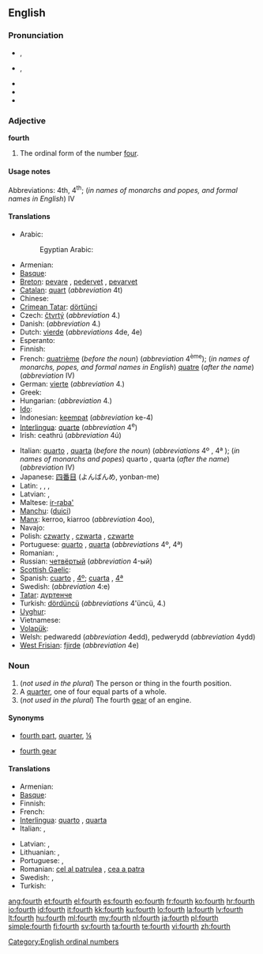 {{wikipedia}}
==English==
{{ordinalbox|en|3rd|4th|5th|third|fifth|card=four}}

===Pronunciation===
* {{a|RP}} {{IPA|/fɔːθ/}}, {{SAMPA|/fO:T/}}
* {{a|GenAm}} {{IPA|/fɔɹθ/}}, {{SAMPA|/fOrT/}}
* {{audio|en-us-fourth.ogg|Audio (US)}}
* {{rhymes|ɔː(r)θ}}
* {{homophones|forth}}

===Adjective===
'''fourth'''

# The ordinal form of the number [[four]].

====Usage notes====
Abbreviations: 4th, 4<sup>th</sup>; (''in names of monarchs and popes, and formal names in English'') IV

====Translations====
{{trans-top|fourth}}
* Arabic: {{t-|ar|رابع|m|alt=رابِع|tr=raabi3}}
*: Egyptian Arabic: {{tø|arz|رابع|m|tr=raabi3|sc=Arab|xs=Egyptian Arabic}}
* Armenian: {{t-|hy|չորրորդ|tr=čorrord}}
* [[Basque]]: {{t|eu|laugarren|xs=Basque}}
* [[Breton]]: [[pevare]] {{m|f}}, [[pedervet]] {{f}}, [[pevarvet]] {{m}}
* [[Catalan]]: [[quart]] (''abbreviation'' 4t)
* Chinese: {{t|cmn|第四|tr=dìsì|sc=Hani}}
* [[Crimean Tatar]]: [[dörtünci]]
* Czech: [[čtvrtý]] (''abbreviation'' 4.)
* Danish: {{t|da|fjerde}} (''abbreviation'' 4.)
* Dutch: [[vierde]] (''abbreviations'' 4de, 4e)
* Esperanto: {{t+|eo|kvara|xs=Esperanto}}
* Finnish: {{t+|fi|neljäs}}
* French: [[quatrième]] (''before the noun'') (''abbreviation'' 4<sup>ème</sup>); (''in names of monarchs, popes, and formal names in English'') [[quatre]] (''after the name'') (''abbreviation'' IV)
* German: [[vierte]] (''abbreviation'' 4.)
* Greek: {{t+|el|τέταρτος|tr=tetartos}}
* Hungarian: {{t+|hu|negyedik}} (''abbreviation'' 4.)
* [[Ido]]: {{t+|io|quaresma|xs=Ido}}
* Indonesian: [[keempat]] (''abbreviation'' ke-4)
* [[Interlingua]]: [[quarte]] (''abbreviation'' 4<sup>e</sup>)
* Irish: ceathrú (''abbreviation'' 4ú)
{{trans-mid}}
* Italian: [[quarto]] {{m}}, [[quarta]] {{f}} (''before the noun'') (''abbreviations'' 4º {{m}}, 4ª {{f}}); (''in names of monarchs and popes'') quarto {{m}}, quarta {{f}} (''after the name'') (''abbreviation'' IV)
* Japanese: [[四番目]] (よんばんめ, yonban-me)
* Latin: {{t|la|quartus|m}}, {{t|la|quarta|f}}, {{t|la|quartum|n}}, {{t|la|quartum|n}}
* Latvian: {{t|lv|ceturtais|m}}, {{t|lv|ceturtā|f}}
* Maltese: [[ir-raba']]
* [[Manchu]]: ([[duici]])
* [[Manx]]: kerroo, kiarroo (''abbreviation'' 4oo), {{t|gv|kerroo}}
* Navajo: {{tø|nv|dį́į́ʼ góneʼ}}
* Polish: [[czwarty]] {{m}}, [[czwarta]] {{f}}, [[czwarte]] {{n}}
* Portuguese: [[quarto]] {{m}}, [[quarta]] {{f}} (''abbreviations'' 4º, 4ª)
* Romanian: {{t-|ro|patrulea|m}}, {{t-|ro|patra|f}}
* Russian: [[четвёртый]] (''abbreviation'' 4-ый)
* [[Scottish Gaelic]]: {{qualifier|abbreviation 4mh}} {{t-|gd|ceathramh|alt=an ceathramh|xs=Scottish Gaelic}}
* Spanish: [[cuarto]] {{m}}, {{qualifier|abbreviation}} [[4º]]; [[cuarta]] {{f}}, {{qualifier|abbreviation}} [[4ª]]
* Swedish: {{t|sv|fjärde}} (''abbreviation'' 4:e)
* [[Tatar]]: [[дүртенче]]
* Turkish: [[dördüncü]] (''abbreviations'' 4'üncü, 4.)
* [[Uyghur]]: {{t|ug|تۆتىنچى|sc=ug-Arab}}
* Vietnamese: {{t+|vi|thứ tư|xs=Vietnamese}}
* [[Volapük]]: {{t|vo|folid}}
* Welsh: pedwaredd (''abbreviation'' 4edd), pedwerydd (''abbreviation'' 4ydd)
* [[West Frisian]]: [[fjirde]] (''abbreviation'' 4e)
{{trans-bottom}}

===Noun===
{{en-noun}}

# (''not used in the plural'') The person or thing in the fourth position.
# A [[quarter]], one of four equal parts of a whole.
# (''not used in the plural'') The fourth [[gear]] of an engine.

====Synonyms====
* {{sense|quarter}} [[fourth part]], [[quarter]], [[¼]]
* {{sense|gear}} [[fourth gear]]

====Translations====

{{trans-top|person or thing in the fourth position}}
* Armenian: {{t-|hy|չորրորդ|tr=čorrord}}
* [[Basque]]: {{t|eu|laugarren|xs=Basque}}
* Finnish: {{t+|fi|neljäs}}
* French: {{t+|fr|quatrième|m|f}}
* [[Interlingua]]: [[quarto]] {{m}}, [[quarta]] {{f}}
* Italian: {{t+|it|quarto|m}}, {{t-|it|quarta|f}}
{{trans-mid}}
* Latvian: {{t|lv|ceturtais|m}}, {{t|lv|ceturtā|f}}
* Lithuanian: {{t+|lt|ketvirtas|m|xs=Lithuanian}}, {{t+|lt|ketvirta|f|xs=Lithuanian}}
* Portuguese: {{t+|pt|quarto|m}}, {{t+|pt|quarta|f}}
* Romanian: [[cel al patrulea]] {{m}}, [[cea a patra]] {{f}}
* Swedish: {{t+|sv|fjärde|c}},  {{t+|sv|fyra|c}}
* Turkish: {{t|tr|dördüncü}}
{{trans-bottom}}
{{trans-see|quarter}}
{{trans-see|fourth gear}}

[[Category:English ordinal numbers]]

[[ang:fourth]]
[[et:fourth]]
[[el:fourth]]
[[es:fourth]]
[[eo:fourth]]
[[fr:fourth]]
[[ko:fourth]]
[[hr:fourth]]
[[io:fourth]]
[[id:fourth]]
[[it:fourth]]
[[kk:fourth]]
[[ku:fourth]]
[[lo:fourth]]
[[la:fourth]]
[[lv:fourth]]
[[lt:fourth]]
[[hu:fourth]]
[[ml:fourth]]
[[my:fourth]]
[[nl:fourth]]
[[ja:fourth]]
[[pl:fourth]]
[[simple:fourth]]
[[fi:fourth]]
[[sv:fourth]]
[[ta:fourth]]
[[te:fourth]]
[[vi:fourth]]
[[zh:fourth]]